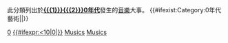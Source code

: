 <includeonly>
此分類列出於'''[[{{{1}}}{{{2}}}0年代]]'''發生的[[音樂]]大事。
{{BDDecadesInCentury|{{{1}}}|{{{3}}}|音樂}}
[[Category:{{{3}}}世紀音樂| {{{2}}}0]]
[[Category:各年代音樂|{{#ifexpr:{{{1}}}<10|0|}}{{{1}}}{{{2}}}]]
{{#ifexist:Category:{{{1}}}{{{2}}}0年代藝術|[[Category:{{{1}}}{{{2}}}0年代藝術|Musics]]|[[Category:{{{1}}}{{{2}}}0年代|Musics]]}}
</includeonly><noinclude>
{{doc}}
</noinclude>